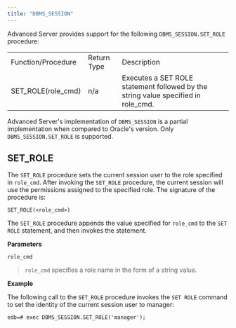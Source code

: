 ```yaml
---
title: "DBMS_SESSION"
---
```


Advanced Server provides support for the following `DBMS_SESSION.SET_ROLE` procedure:

|                    |             |                                                                                   |
| ------------------ | ----------- | --------------------------------------------------------------------------------- |
| Function/Procedure | Return Type | Description                                                                       |
| SET_ROLE(role_cmd) | n/a         | Executes a SET ROLE statement followed by the string value specified in role_cmd. |

Advanced Server's implementation of `DBMS_SESSION` is a partial implementation when compared to Oracle's version. Only `DBMS_SESSION.SET_ROLE` is supported.

## SET_ROLE

The `SET_ROLE` procedure sets the current session user to the role specified in `role_cmd`. After invoking the `SET_ROLE` procedure, the current session will use the permissions assigned to the specified role. The signature of the procedure is:

```
SET_ROLE(<role_cmd>)
```

The `SET_ROLE` procedure appends the value specified for `role_cmd` to the `SET ROLE` statement, and then invokes the statement.

**Parameters**

`role_cmd`

> `role_cmd` specifies a role name in the form of a string value.

**Example**

The following call to the `SET_ROLE` procedure invokes the `SET ROLE` command to set the identity of the current session user to manager:

```
edb=# exec DBMS_SESSION.SET_ROLE('manager');
```
